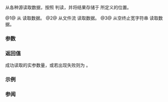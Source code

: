{{cpp/title|vwscanf|vfwscanf|vswscanf}}
{{cpp/io/c/navbar}}
{{dcl begin}}
{{dcl header|cwchar}}
{{dcl|num=1|since=c++11|
int vwscanf( const wchar_t* format, std::va_list vlist );
}}
{{dcl|num=2|since=c++11|
int vfwscanf( std::FILE* stream, const wchar_t* format, std::va_list vlist );
}}
{{dcl|num=3|since=c++11|
int vswscanf( const wchar_t* buffer, const wchar_t* format, std::va_list vlist );
}}
{{dcl end}}

从各种源读取数据，按照 {{c|format}} 判读，并将结果存储于 {{c|vlist}} 所定义的位置。

@1@ 从 {{lc|stdin}} 读取数据。
@2@ 从文件流 {{c|stream}} 读取数据。
@3@ 从空终止宽字符串 {{c|buffer}} 读取数据。

===参数===
{{par begin}}
{{par|stream|读取数据来源的输入文件流}}
{{par|buffer|指向要读取的空终止宽字符串的指针}}
{{par|format|指向空终止宽字符串的指针，指定如何读取输入}}
{{par|vlist|含有接收实参的可变实参列表}}
{{par end}}


{{cpp/io/c/scanf format|wcs=true}}

===返回值===
成功读取的实参数量，或若出现失败则为 {{lc|EOF}}。

===示例===
{{example
|code=
|output=
}}

===参阅===
{{dsc begin}}
{{dsc inc|cpp/io/c/dsc fwscanf}}
{{dsc see c|c/io/vfwscanf|vwscanf|vfwscanf|vswscanf}}
{{dsc end}}

{{langlinks|de|en|es|fr|it|ja|pt|ru}}